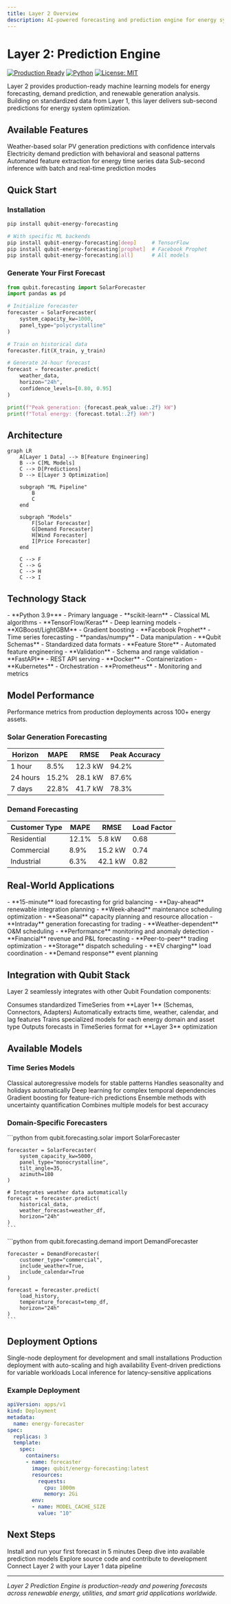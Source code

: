 ```yaml
---
title: Layer 2 Overview
description: AI-powered forecasting and prediction engine for energy systems
---
```


# Layer 2: Prediction Engine

[![Production Ready](https://img.shields.io/badge/status-production-green)](https://github.com/qubit-foundation/qubit-energy-forecasting)
[![Python](https://img.shields.io/badge/python-3.9%2B-blue)](https://www.python.org/)
[![License: MIT](https://img.shields.io/badge/License-MIT-yellow.svg)](https://opensource.org/licenses/MIT)

Layer 2 provides production-ready machine learning models for energy forecasting, demand prediction, and renewable generation analysis. Building on standardized data from Layer 1, this layer delivers sub-second predictions for energy system optimization.

## Available Features

<CardGroup cols={2}>
  <Card title="Solar Generation Forecasting" icon="sun">
    Weather-based solar PV generation predictions with confidence intervals
  </Card>
  <Card title="Demand & Load Forecasting" icon="chart-line">
    Electricity demand prediction with behavioral and seasonal patterns
  </Card>
  <Card title="Feature Engineering" icon="gear">
    Automated feature extraction for energy time series data
  </Card>
  <Card title="Production APIs" icon="bolt">
    Sub-second inference with batch and real-time prediction modes
  </Card>
</CardGroup>

## Quick Start

### Installation

```bash
pip install qubit-energy-forecasting

# With specific ML backends
pip install qubit-energy-forecasting[deep]     # TensorFlow
pip install qubit-energy-forecasting[prophet]  # Facebook Prophet
pip install qubit-energy-forecasting[all]      # All models
```

### Generate Your First Forecast

```python
from qubit.forecasting import SolarForecaster
import pandas as pd

# Initialize forecaster
forecaster = SolarForecaster(
    system_capacity_kw=1000,
    panel_type="polycrystalline"
)

# Train on historical data
forecaster.fit(X_train, y_train)

# Generate 24-hour forecast
forecast = forecaster.predict(
    weather_data,
    horizon="24h",
    confidence_levels=[0.80, 0.95]
)

print(f"Peak generation: {forecast.peak_value:.2f} kW")
print(f"Total energy: {forecast.total:.2f} kWh")
```

## Architecture

```mermaid
graph LR
    A[Layer 1 Data] --> B[Feature Engineering]
    B --> C[ML Models]
    C --> D[Predictions]
    D --> E[Layer 3 Optimization]
    
    subgraph "ML Pipeline"
        B
        C
    end
    
    subgraph "Models"
        F[Solar Forecaster]
        G[Demand Forecaster]
        H[Wind Forecaster]
        I[Price Forecaster]
    end
    
    C --> F
    C --> G
    C --> H
    C --> I
```

## Technology Stack

<Tabs>
  <Tab title="Core ML">
    - **Python 3.9+** - Primary language
    - **scikit-learn** - Classical ML algorithms
    - **TensorFlow/Keras** - Deep learning models
    - **XGBoost/LightGBM** - Gradient boosting
    - **Facebook Prophet** - Time series forecasting
  </Tab>
  
  <Tab title="Data Processing">
    - **pandas/numpy** - Data manipulation
    - **Qubit Schemas** - Standardized data formats
    - **Feature Store** - Automated feature engineering
    - **Validation** - Schema and range validation
  </Tab>
  
  <Tab title="Production">
    - **FastAPI** - REST API serving
    - **Docker** - Containerization
    - **Kubernetes** - Orchestration
    - **Prometheus** - Monitoring and metrics
  </Tab>
</Tabs>

## Model Performance

<Info>
Performance metrics from production deployments across 100+ energy assets.
</Info>

### Solar Generation Forecasting

| Horizon | MAPE | RMSE | Peak Accuracy |
|---------|------|------|---------------|
| 1 hour  | 8.5% | 12.3 kW | 94.2% |
| 24 hours | 15.2% | 28.1 kW | 87.6% |
| 7 days | 22.8% | 41.7 kW | 78.3% |

### Demand Forecasting

| Customer Type | MAPE | RMSE | Load Factor |
|---------------|------|------|-------------|
| Residential | 12.1% | 5.8 kW | 0.68 |
| Commercial | 8.9% | 15.2 kW | 0.74 |
| Industrial | 6.3% | 42.1 kW | 0.82 |

## Real-World Applications

<AccordionGroup>
  <Accordion title="Utility Grid Operations">
    - **15-minute** load forecasting for grid balancing
    - **Day-ahead** renewable integration planning  
    - **Week-ahead** maintenance scheduling optimization
    - **Seasonal** capacity planning and resource allocation
  </Accordion>
  
  <Accordion title="Solar Farm Management">
    - **Intraday** generation forecasting for trading
    - **Weather-dependent** O&M scheduling
    - **Performance** monitoring and anomaly detection
    - **Financial** revenue and P&L forecasting
  </Accordion>
  
  <Accordion title="Energy Communities">
    - **Peer-to-peer** trading optimization
    - **Storage** dispatch scheduling
    - **EV charging** load coordination
    - **Demand response** event planning
  </Accordion>
</AccordionGroup>

## Integration with Qubit Stack

Layer 2 seamlessly integrates with other Qubit Foundation components:

<Steps>
  <Step title="Data Input">
    Consumes standardized TimeSeries from **Layer 1** (Schemas, Connectors, Adapters)
  </Step>
  <Step title="Feature Engineering">
    Automatically extracts time, weather, calendar, and lag features
  </Step>
  <Step title="Model Training">
    Trains specialized models for each energy domain and asset type
  </Step>
  <Step title="Prediction Generation">
    Outputs forecasts in TimeSeries format for **Layer 3** optimization
  </Step>
</Steps>

## Available Models

### Time Series Models

<CardGroup cols={3}>
  <Card title="ARIMA" icon="chart-line">
    Classical autoregressive models for stable patterns
  </Card>
  <Card title="Prophet" icon="calendar">
    Handles seasonality and holidays automatically
  </Card>
  <Card title="LSTM" icon="brain">
    Deep learning for complex temporal dependencies
  </Card>
  <Card title="XGBoost" icon="tree">
    Gradient boosting for feature-rich predictions
  </Card>
  <Card title="Random Forest" icon="forest">
    Ensemble methods with uncertainty quantification
  </Card>
  <Card title="Ensemble" icon="layer-group">
    Combines multiple models for best accuracy
  </Card>
</CardGroup>

### Domain-Specific Forecasters

<Tabs>
  <Tab title="Solar Generation">
    ```python
    from qubit.forecasting.solar import SolarForecaster
    
    forecaster = SolarForecaster(
        system_capacity_kw=5000,
        panel_type="monocrystalline",
        tilt_angle=35,
        azimuth=180
    )
    
    # Integrates weather data automatically
    forecast = forecaster.predict(
        historical_data,
        weather_forecast=weather_df,
        horizon="24h"
    )
    ```
  </Tab>
  
  <Tab title="Demand Forecasting">
    ```python
    from qubit.forecasting.demand import DemandForecaster
    
    forecaster = DemandForecaster(
        customer_type="commercial",
        include_weather=True,
        include_calendar=True
    )
    
    forecast = forecaster.predict(
        load_history,
        temperature_forecast=temp_df,
        horizon="24h"
    )
    ```
  </Tab>
</Tabs>

## Deployment Options

<CardGroup cols={2}>
  <Card title="Docker Container">
    Single-node deployment for development and small installations
  </Card>
  <Card title="Kubernetes Cluster">
    Production deployment with auto-scaling and high availability
  </Card>
  <Card title="Serverless Functions">
    Event-driven predictions for variable workloads
  </Card>
  <Card title="Edge Computing">
    Local inference for latency-sensitive applications
  </Card>
</CardGroup>

### Example Deployment

```yaml
apiVersion: apps/v1
kind: Deployment
metadata:
  name: energy-forecaster
spec:
  replicas: 3
  template:
    spec:
      containers:
      - name: forecaster
        image: qubit/energy-forecasting:latest
        resources:
          requests:
            cpu: 1000m
            memory: 2Gi
        env:
        - name: MODEL_CACHE_SIZE
          value: "10"
```

## Next Steps

<CardGroup cols={2}>
  <Card title="Get Started" icon="rocket" href="/layer-2/getting-started">
    Install and run your first forecast in 5 minutes
  </Card>
  <Card title="Forecasting Models" icon="chart-line" href="/layer-2/forecasting">
    Deep dive into available prediction models
  </Card>
  <Card title="GitHub Repository" icon="github" href="https://github.com/qubit-foundation/qubit-energy-forecasting">
    Explore source code and contribute to development
  </Card>
  <Card title="Integration Guide" icon="plug" href="/layer-1/getting-started">
    Connect Layer 2 with your Layer 1 data pipeline
  </Card>
</CardGroup>

---

*Layer 2 Prediction Engine is production-ready and powering forecasts across renewable energy, utilities, and smart grid applications worldwide.*